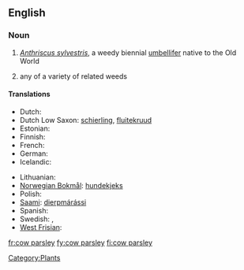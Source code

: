 ==English==

===Noun===
{{en-noun|sg=[[cow]] [[parsley]]}}
{{wikipedia}}

# ''[[Anthriscus sylvestris]]'', a weedy biennial [[umbellifer]] native to the Old World
# {{by extension}} any of a variety of related weeds

====Translations====
{{trans-top|a weedy biennial umbellifer}}
* Dutch: {{t-|nl|fluitenkruid}}
* Dutch Low Saxon: [[schierling]], [[fluitekruud]]
* Estonian: {{t-|et|mets-harakputk}}
* Finnish: {{t-|fi|koiranputki}}
* French: {{t-|fr|anthrisque sauvage}}
* German: {{t-|de|Wiesenkerbel|m}}
* Icelandic: {{t+|is|skógarkerfill}}
{{trans-mid}}
* Lithuanian: {{t-|lt|krūminis builis|xs=Lithuanian}}
* [[Norwegian Bokmål]]: [[hundekjeks]]
* Polish: {{t-|pl|trybula leśna}}
* [[Saami]]: [[dierpmárássi]]
* Spanish: {{t-|es|esperifollo verde|m}}
* Swedish: {{t-|sv|hundkäx}}, {{t-|sv|hundloka|c}}
* [[West Frisian]]: {{t-|fy|piipkrûd|xs=West Frisian}}
{{trans-bottom}}

[[Category:Plants]]

[[fr:cow parsley]]
[[fy:cow parsley]]
[[fi:cow parsley]]